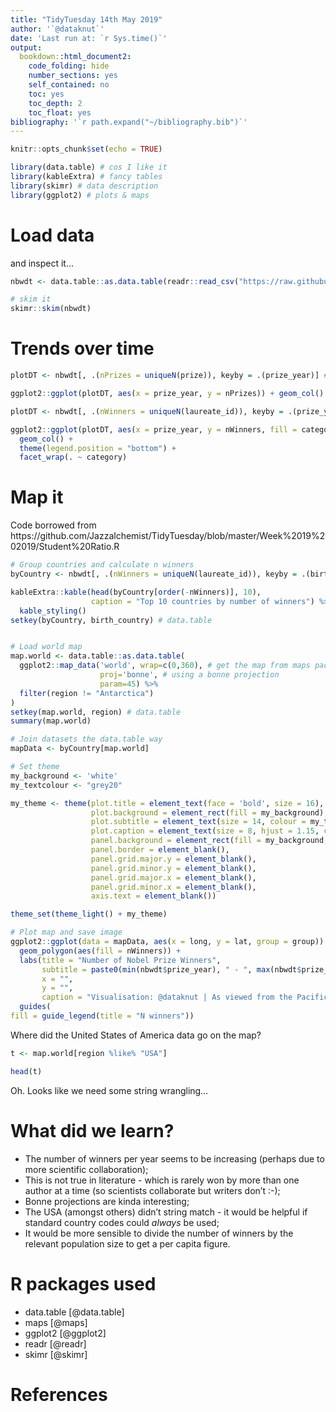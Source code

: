 ```yaml
---
title: "TidyTuesday 14th May 2019"
author: '`@dataknut`'
date: 'Last run at: `r Sys.time()`'
output:
  bookdown::html_document2:
    code_folding: hide
    number_sections: yes
    self_contained: no
    toc: yes
    toc_depth: 2
    toc_float: yes
bibliography: '`r path.expand("~/bibliography.bib")`'
---
```


```r
knitr::opts_chunk$set(echo = TRUE)

library(data.table) # cos I like it
library(kableExtra) # fancy tables
library(skimr) # data description
library(ggplot2) # plots & maps
```

# Load data

and inspect it...

```r
nbwdt <- data.table::as.data.table(readr::read_csv("https://raw.githubusercontent.com/rfordatascience/tidytuesday/master/data/2019/2019-05-14/nobel_winners.csv"))

# skim it
skimr::skim(nbwdt)
```

# Trends over time

```r
plotDT <- nbwdt[, .(nPrizes = uniqueN(prize)), keyby = .(prize_year)] # there are duplicates by id where a winner has more than 1 organisational affiliation

ggplot2::ggplot(plotDT, aes(x = prize_year, y = nPrizes)) + geom_col()

plotDT <- nbwdt[, .(nWinners = uniqueN(laureate_id)), keyby = .(prize_year, category)] # there are duplicates by id where a winner has more than 1 organisational affiliation

ggplot2::ggplot(plotDT, aes(x = prize_year, y = nWinners, fill = category)) + 
  geom_col() +
  theme(legend.position = "bottom") +
  facet_wrap(. ~ category)

```

# Map it

Code borrowed from https://github.com/Jazzalchemist/TidyTuesday/blob/master/Week%2019%202019/Student%20Ratio.R

```r

# Group countries and calculate n winners
byCountry <- nbwdt[, .(nWinners = uniqueN(laureate_id)), keyby = .(birth_country)]

kableExtra::kable(head(byCountry[order(-nWinners)], 10), 
                  caption = "Top 10 countries by number of winners") %>%
  kable_styling()
setkey(byCountry, birth_country) # data.table


# Load world map
map.world <- data.table::as.data.table(
  ggplot2::map_data('world', wrap=c(0,360), # get the map from maps package & place NZ centre
                    proj='bonne', # using a bonne projection
                    param=45) %>%  
  filter(region != "Antarctica")
)
setkey(map.world, region) # data.table
summary(map.world)

# Join datasets the data.table way
mapData <- byCountry[map.world]

# Set theme
my_background <- 'white'
my_textcolour <- "grey20"

my_theme <- theme(plot.title = element_text(face = 'bold', size = 16),
                  plot.background = element_rect(fill = my_background),
                  plot.subtitle = element_text(size = 14, colour = my_textcolour),
                  plot.caption = element_text(size = 8, hjust = 1.15, colour = my_textcolour),
                  panel.background = element_rect(fill = my_background, colour = my_background),
                  panel.border = element_blank(),
                  panel.grid.major.y = element_blank(),
                  panel.grid.minor.y = element_blank(),
                  panel.grid.major.x = element_blank(),
                  panel.grid.minor.x = element_blank(),
                  axis.text = element_blank())

theme_set(theme_light() + my_theme)

# Plot map and save image
ggplot2::ggplot(data = mapData, aes(x = long, y = lat, group = group)) +
  geom_polygon(aes(fill = nWinners)) +
  labs(title = "Number of Nobel Prize Winners",
       subtitle = paste0(min(nbwdt$prize_year), " - ", max(nbwdt$prize_year)),
       x = "",
       y = "",
       caption = "Visualisation: @dataknut | As viewed from the Pacific using a Bonne projection\nData Source: https://github.com/rfordatascience/tidytuesday/tree/master/data/2019/2019-05-14") +
  guides(
fill = guide_legend(title = "N winners"))
```

Where did the United States of America data go on the map?

```r
t <- map.world[region %like% "USA"]

head(t)
```

Oh. Looks like we need some string wrangling...

# What did we learn?

 * The number of winners per year seems to be increasing (perhaps due to more scientific collaboration);
 * This is not true in literature - which is rarely won by more than one author at a time (so scientists collaborate but writers don't :-);
 * Bonne projections are kinda interesting;
 * The USA (amongst others) didn't string match - it would be helpful if standard country codes could _always_ be used;
 * It would be more sensible to divide the number of winners by the relevant population size to get a per capita figure.

# R packages used

 * data.table [@data.table]
 * maps [@maps]
 * ggplot2 [@ggplot2]
 * readr [@readr]
 * skimr [@skimr]

# References